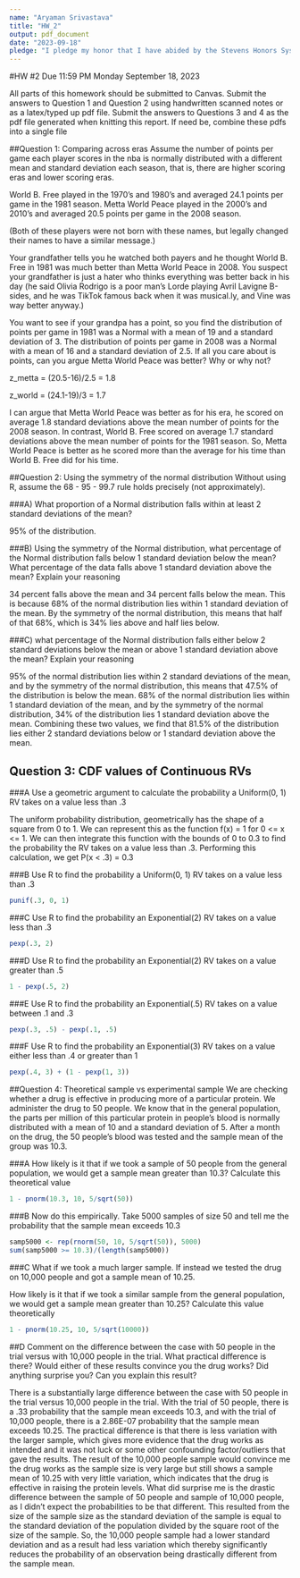 ---
name: "Aryaman Srivastava"
title: "HW_2"
output: pdf_document
date: "2023-09-18"
pledge: "I pledge my honor that I have abided by the Stevens Honors System"
---



#HW #2 Due 11:59 PM Monday September 18, 2023

All parts of this homework should be submitted to Canvas. Submit the answers to Question 1 and Question 2  using handwritten scanned notes or as a latex/typed up pdf file. Submit the answers  to Questions 3 and 4 as the pdf file generated when knitting this report. If need be, combine these pdfs into a single file

##Question 1: Comparing across eras
Assume the number of points per game each player scores in the nba is normally distributed with a different mean and standard deviation each season, that is, there are higher scoring eras and lower scoring eras.

World B. Free played in the 1970's and 1980's and averaged 24.1 points per game in the 1981 season. 
Metta World Peace played in the 2000's and 2010's and averaged 20.5 points per game in the 2008 season. 

(Both of these players were not born with these names, but legally changed their names to have a similar message.) 

Your grandfather tells you he watched both payers and he thought World B. Free in 1981 was much better than Metta World Peace in 2008. You suspect your grandfather is just a hater who thinks everything was better back in his day (he said Olivia Rodrigo is a poor man's Lorde playing Avril Lavigne B-sides, and he was TikTok famous back when it was musical.ly, and Vine was way better anyway.)     

You want to see if your grandpa has a point, so you find the distribution of points per game in 1981 was a Normal with a mean of 19 and a standard deviation of 3. The distribution of points per game in 2008 was a Normal with a mean of 16 and a standard deviation of 2.5. If all you care about is points, can you argue Metta World Peace was better? Why or why not?


z_metta = (20.5-16)/2.5 = 1.8

z_world = (24.1-19)/3 = 1.7

I can argue that Metta World Peace was better as for his era, he scored on average 1.8 standard deviations above the mean number of points for the 2008 season. In contrast, World B. Free scored on average 1.7 standard deviations above the mean number of points for the 1981 season. So, Metta World Peace is better as he scored more than the average for his time than World B. Free did for his time. 


##Question 2: Using the symmetry of the normal distribution
Without using R, assume the 68 - 95 - 99.7 rule holds precisely (not approximately).

###A)
What proportion of a Normal distribution falls within at least 2 standard deviations of the mean?


95% of the distribution.


###B) 
Using the symmetry of the Normal distribution, what percentage of the  Normal distribution falls below 1 standard deviation below the mean? What percentage of the data falls above 1 standard deviation above the mean? Explain your reasoning


34 percent falls above the mean and 34 percent falls below the mean. This is because 68% of the normal distribution lies within 1 standard deviation of the mean. By the symmetry of the normal distribution, this means that half of that 68%, which is 34% lies above and half lies below. 



###C) 
what percentage of the  Normal distribution falls either below 2 standard deviations below the mean or above 1 standard deviation above the mean? Explain your reasoning


95% of the normal distribution lies within 2 standard deviations of the mean, and by the symmetry of the normal distribution, this means that 47.5% of the distribution is below the mean. 68% of the normal distribution lies within 1 standard deviation of the mean, and by the symmetry of the normal distribution, 34% of the distribution lies 1 standard deviation above the mean. Combining these two values, we find that 81.5% of the distribution lies either 2 standard deviations below or 1 standard deviation above the mean. 


## Question 3: CDF values of Continuous RVs
###A
Use a geometric argument to calculate the probability a Uniform(0, 1) RV takes on a value less than .3


The uniform probability distribution, geometrically has the shape of a square from 0 to 1. We can represent this as the function f(x) = 1 for 0 <= x <= 1. We can then integrate this function with the bounds of 0 to 0.3 to find the probability the RV takes on a value less than .3. Performing this calculation, we get P(x < .3) = 0.3 


###B
Use R to find the probability a Uniform(0, 1) RV takes on a value less than .3
```{r}
punif(.3, 0, 1)
```

###C
Use R to find the probability an Exponential(2) RV takes on a value less than .3
```{r}
pexp(.3, 2)
```


###D
Use R to find the probability an Exponential(2) RV takes on a value greater than .5
```{r}
1 - pexp(.5, 2)
```


###E
Use R to find the probability an Exponential(.5) RV takes on a value between .1 and .3
```{r}
pexp(.3, .5) - pexp(.1, .5)
```


###F
Use R to find the probability an Exponential(3) RV takes on a value either less than .4 or greater than 1
```{r}
pexp(.4, 3) + (1 - pexp(1, 3))
```




##Question 4: Theoretical sample vs experimental sample 
We are checking whether a drug is effective in producing more of a particular protein. We administer the drug to 50 people. We know that in the general population, the parts per million of this particular protein in people's blood is normally distributed with a mean of 10 and a standard deviation of 5. After a month on the drug, the 50 people's blood was tested and the sample mean of the group was 10.3. 

###A
How likely is it that if we took a sample of 50 people from the general population, we would get a sample mean greater than 10.3? Calculate this theoretical value 

```{r}
1 - pnorm(10.3, 10, 5/sqrt(50))
```

###B
Now do this empirically. Take 5000 samples of size 50 and tell me the probability that the sample mean exceeds 10.3

```{r}
samp5000 <- rep(rnorm(50, 10, 5/sqrt(50)), 5000)
sum(samp5000 >= 10.3)/(length(samp5000))

```


###C
What if we took a much larger sample. If instead we tested the drug on 10,000 people and got a sample mean of 10.25.  

How likely is it that if we took a similar sample from the general population, we would get a sample mean greater than 10.25? Calculate this value theoretically

```{r}
1 - pnorm(10.25, 10, 5/sqrt(10000))
```

##D
Comment on the difference between the case with 50 people in the trial versus with 10,000 people in the trial. What practical difference is there? Would either of these results convince you the drug works? Did anything surprise you? Can you explain this result? 


There is a substantially large difference between the case with 50 people in the trial versus 10,000 people in the trial. With the trial of 50 people, there is a .33 probability that the sample mean exceeds 10.3, and with the trial of 10,000 people, there is a 2.86E-07 probability that the sample mean exceeds 10.25. The practical difference is that there is less variation with the larger sample, which gives more evidence that the drug works as intended and it was not luck or some other confounding factor/outliers that gave the results. The result of the 10,000 people sample would convince me the drug works as the sample size is very large but still shows a sample mean of 10.25 with very little variation, which indicates that the drug is effective in raising the protein levels. What did surprise me is the drastic difference between the sample of 50 people and sample of 10,000 people, as I didn't expect the probabilities to be that different. This resulted from the size of the sample size as the standard deviation of the sample is equal to the standard deviation of the population divided by the square root of the size of the sample. So, the 10,000 people sample had a lower standard deviation and as a result had less variation which thereby significantly reduces the probability of an observation being drastically different from the sample mean. 